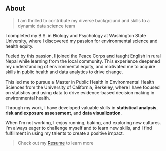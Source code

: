 ## About

> I am thrilled to contribute my diverse background and skills to a dynamic data science team

I completed my B.S. in Biology and Psychology at Washington State University, where I discovered my passion for environmental science and health equity.  

Fueled by this passion, I joined the Peace Corps and taught English in rural Nepal while learning from the local community.  This experience deepened my understanding of environmental equity, and motivated me to acquire skills in public health and data analytics to drive change.

This led me to pursue a Master in Public Health in Environmental Health Sciences from the University of California, Berkeley, where I have focused on statistics and using data to drive evidence-based decision making in environmental health.  

Through my work, I have developed valuable skills in **statistical analysis**, **risk and exposure assessment**, and **data visualization**.

When I'm not working, I enjoy running, baking, and exploring new cultures.  I'm always eager to challenge myself and to learn new skills, and I find fulfillment in using my talents to create a positive impact.  

> Check out my [Resume](https://drive.google.com/uc?id=1Fdv6pTY2hMKYPxD0x2IGKVZ8iFtDLT70) to learn more
